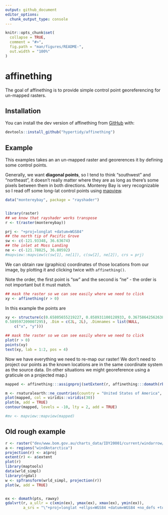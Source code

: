 ```yaml
---
output: github_document
editor_options: 
  chunk_output_type: console
---
```


<!-- README.md is generated from README.Rmd. Please edit that file -->

```r
knitr::opts_chunk$set(
  collapse = TRUE,
  comment = "#>",
  fig.path = "man/figures/README-",
  out.width = "100%"
)
```
# affinething

The goal of affinething is to provide simple control point georeferencing for un-mapped rasters. 

## Installation

You can install the dev version of affinething from [GitHub](https://CRAN.R-project.org) with:

``` r
devtools::install_github("hypertidy/affinething")
```

## Example

This examples takes an an un-mapped raster and georerences it by defining 
some control points. 


Generally, we want **diagonal points**, so I tend to think "southwest" and "northeast", it doesn't really matter where they are as long as there's some pixels between them in both directions. Monterey Bay is very recognizable so I read off some long-lat control points using [mapview](https://r-spatial.github.io/mapview/).

```r
data("montereybay", package = "rayshader")


library(raster)
## we know that rayshader works transpose
r <- t(raster(montereybay))

prj <- "+proj=longlat +datum=WGS84"
## the north tip of Pacific Grove
sw <- c(-121.93348, 36.63674)
## the inlet at Moss Landing
ne <- c(-121.78825, 36.80592)
#mapview::mapview(c(sw[1], ne[1]), c(sw[2], ne[2]), crs = prj)
```


We can obtain raw (graphics) coordinates of those locations from our image, by plotting it and clicking twice with `affinething()`. 

Note the order, the first point is "sw" and the second is "ne" - the order is not important but it must match. 

```r
## mask the raster so we can see easily where we need to click
xy <- affinething(r > 0)
```

In this example the points are 

```r
xy <- structure(c(0.65805655219227, 0.858931100128933, 0.367586425626388, 
0.589597209007295), .Dim = c(2L, 2L), .Dimnames = list(NULL, 
    c("x", "y")))
```
```r
## mask the raster so we can see easily where we need to click
plot(r > 0)
points(xy)
text(xy, lab = 1:2, pos = 4)
```

Now we have everything we need to re-map our raster! We don't need to project our points as the known locations are in the same
coordinate system as the source data. (In other situations we might georeference using a graticule on a projected map.)

```r
mapped <- affinething:::assignproj(setExtent(r, affinething:::domath(rbind(sw, ne), xy, r, proj = NULL)), prj)

m <- rnaturalearth::ne_countries(country = "United States of America", scale = 10)
plot(mapped, col = viridis::viridis(30))
plot(m, add = TRUE)
contour(mapped, levels = -10, lty = 2, add = TRUE)

#mv <- mapview::mapview(mapped)

```



## Old rough example

```R
r <- raster("dev/www.bom.gov.au/charts_data/IDY20001/current/windarrow/10m/2015-12-21/IDY20001.windarrow-10m.066.png")
a <- regions("windAntarctica")
projection(r) <- a$proj
extent(r) <- a$extent
plot(r)
library(maptools)
data(wrld_simpl)
library(rgdal)
w <- spTransform(wrld_simpl, projection(r))
plot(w, add = TRUE)


ex <- domath(pts, rawxy)
gdalvrt(r, a_ullr = c(xmin(ex), ymax(ex), xmax(ex), ymin(ex)),
        a_srs = "\"+proj=longlat +ellps=WGS84 +datum=WGS84 +no_defs +towgs84=0,0,0\"")


```


